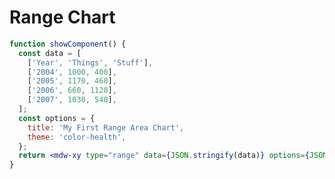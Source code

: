# Range Chart

```jsx live
function showComponent() {
  const data = [
    ['Year', 'Things', 'Stuff'],
    ['2004', 1000, 400],
    ['2005', 1170, 460],
    ['2006', 660, 1120],
    ['2007', 1030, 540],
  ];
  const options = {
    title: 'My First Range Area Chart',
    theme: 'color-health',
  };
  return <mdw-xy type="range" data={JSON.stringify(data)} options={JSON.stringify(options)}></mdw-xy>;
}
```
